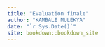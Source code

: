 ```yaml
--- 
title: "Evaluation finale"
author: "KAMBALE MULEKYA"
date: "`r Sys.Date()`"
site: bookdown::bookdown_site
---
```


